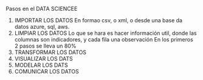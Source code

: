 Pasos en el DATA SCIENCEE

1. IMPORTAR LOS DATOS
    En formao csv, o xml, o desde una base da datos azure, sql, aws.
2. LIMPIAR LOS DATOS
    Lo que se hara es hacer información util, donde las columnas son indicadores, y cada fila una observación
    En los primeros 2 pasos se lleva un 80%
3. TRANSFORMAR LOS DATOS
4. VISUALIZAR LOS DATS
5. MODELAR LOS DATS
6. COMUNICAR LOS DATOS


